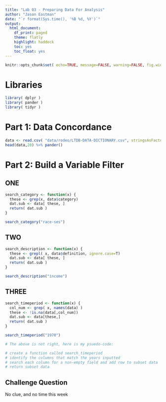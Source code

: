 ```yaml
---
title: "Lab 03 - Preparing Data For Analysis"
author: "Jason Eastman"
date: "`r format(Sys.time(), '%B %d, %Y')`"
output:
  html_document:
    df_print: paged
    theme: flatly
    highlight: haddock
    toc: yes
    toc_float: yes
---
```


```r
knitr::opts_chunk$set( echo=TRUE, message=FALSE, warning=FALSE, fig.width=10 )
```

# Libraries

```r
library( dplyr )
library( pander )
library( tidyr )
```

# Part 1: Data Concordance

```r
data <- read.csv( "data/rodeo/LTDB-DATA-DICTIONARY.csv", stringsAsFactors = FALSE)
head(data,20) %>% pander()
```

# Part 2: Build a Variable Filter

## ONE

```r
search_category <- function(x) {
  these <- grep(x, data$category)
  dat.sub <- data[ these, ]
  return( dat.sub )
}

search_category("race-ses")
```

## TWO

```r
search_description <- function(x) {
  these <- grepl( x, data$definition, ignore.case=T)
  dat.sub <- data[ these, ]
  return( dat.sub )
}

search_description("income")
```

## THREE

```r
search_timeperiod <- function(x) {
  col_num <- grep( x, names(data) )
  these <- !is.na(data[,col_num])
  dat.sub <- data[these,]
  return( dat.sub )
}

search_timeperiod("1970")

# The above is not right, here is my psuedo-code:

# create a function called search_timeperiod
# identify the columns that match the years inputted
# search each column for a non-empty field and add row to subset data
# return subset data
```

## Challenge Question

No clue, and no time this week